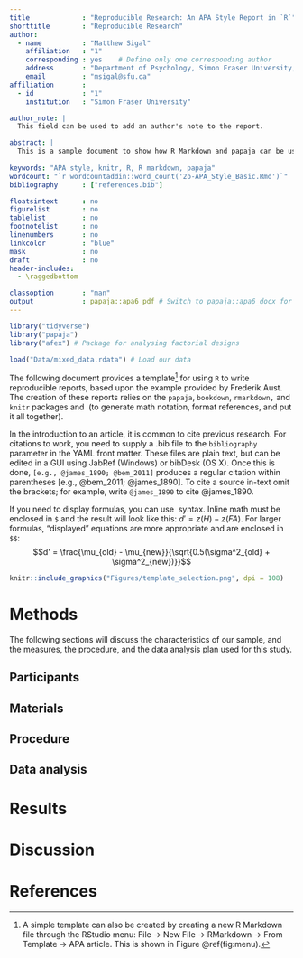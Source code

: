 ```yaml
---
title             : "Reproducible Research: An APA Style Report in `R`"
shorttitle        : "Reproducible Research"
author: 
  - name          : "Matthew Sigal"
    affiliation   : "1"
    corresponding : yes    # Define only one corresponding author
    address       : "Department of Psychology, Simon Fraser University, 8888 University Dr., Burnaby, British Columbia, Canada"
    email         : "msigal@sfu.ca"
affiliation       :
  - id            : "1"
    institution   : "Simon Fraser University"

author_note: |
  This field can be used to add an author's note to the report.

abstract: |
  This is a sample document to show how R Markdown and papaja can be used to prepare an APA style manuscript. This can be converted into a PDF or Word document, as needed.
  
keywords: "APA style, knitr, R, R markdown, papaja"
wordcount: "`r wordcountaddin::word_count('2b-APA_Style_Basic.Rmd')`"
bibliography      : ["references.bib"]

floatsintext      : no
figurelist        : no
tablelist         : no
footnotelist      : no
linenumbers       : no
linkcolor         : "blue"
mask              : no
draft             : no
header-includes:
  - \raggedbottom

classoption       : "man"
output            : papaja::apa6_pdf # Switch to papaja::apa6_docx for Word documents
---
```


```r
library("tidyverse") 
library("papaja")
library("afex") # Package for analysing factorial designs

load("Data/mixed_data.rdata") # Load our data
```

The following document provides a template[^1] for using `R` to write reproducible reports, based upon the example provided by Frederik Aust. The creation of these reports relies on the `papaja`, `bookdown`, `rmarkdown,` and `knitr` packages and \LaTeX\ (to generate math notation, format references, and put it all together). 

In the introduction to an article, it is common to cite previous research. For citations to work, you need to supply a .bib file to the `bibliography` parameter in the YAML front matter. These files are plain text, but can be edited in a GUI using JabRef (Windows) or bibDesk (OS X). Once this is done, `[e.g., @james_1890; @bem_2011]` produces a regular citation within parentheses [e.g., @bem_2011; @james_1890]. To cite a source in-text omit the brackets; for example, write `@james_1890` to cite @james_1890.

If you need to display formulas, you can use \LaTeX\ syntax. Inline math must be enclosed in `$` and the result will look like this: $d' = z(H) - z(FA)$. For larger formulas, "displayed" equations are more appropriate and are enclosed in `$$`:
$$d' = \frac{\mu_{old} - \mu_{new}}{\sqrt{0.5(\sigma^2_{old} + \sigma^2_{new})}}$$

[^1]: A simple template can also be created by creating a new R Markdown file through the RStudio menu: File $\rightarrow$ New File $\rightarrow$ RMarkdown $\rightarrow$ From Template $\rightarrow$ APA article. This is shown in Figure\ \@ref(fig:menu).

```r
knitr::include_graphics("Figures/template_selection.png", dpi = 108)
```

# Methods

The following sections will discuss the characteristics of our sample, and the measures, the procedure, and the data analysis plan used for this study. 

## Participants

## Materials

## Procedure

## Data analysis

# Results

# Discussion

\newpage

# References

\begingroup
<!-- These lines ensure references are set with hanging indents in PDF documents; they are ignored in Word. -->
\setlength{\parindent}{-0.5in}
\setlength{\leftskip}{0.5in}

<div id="refs" custom-style="Bibliography"></div>
\endgroup
